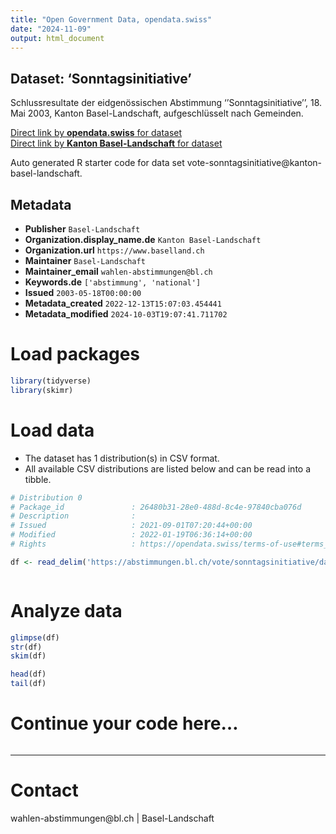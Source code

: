 ```yaml
---
title: "Open Government Data, opendata.swiss"
date: "2024-11-09"
output: html_document
---
```


## Dataset: 'Sonntagsinitiative'

Schlussresultate der eidgenössischen Abstimmung ''Sonntagsinitiative'', 18. Mai 2003, Kanton Basel-Landschaft, aufgeschlüsselt nach Gemeinden.

[Direct link by **opendata.swiss** for dataset](https://opendata.swiss/de/dataset/sonntagsinitiative)<br>
[Direct link by **Kanton Basel-Landschaft** for dataset](https://abstimmungen.bl.ch/vote/sonntagsinitiative/data)

Auto generated R starter code for data set vote-sonntagsinitiative@kanton-basel-landschaft.

## Metadata

- **Publisher** `Basel-Landschaft`
- **Organization.display_name.de** `Kanton Basel-Landschaft`
- **Organization.url** `https://www.baselland.ch`
- **Maintainer** `Basel-Landschaft`
- **Maintainer_email** `wahlen-abstimmungen@bl.ch`
- **Keywords.de** `['abstimmung', 'national']`
- **Issued** `2003-05-18T00:00:00`
- **Metadata_created** `2022-12-13T15:07:03.454441`
- **Metadata_modified** `2024-10-03T19:07:41.711702`


# Load packages

```r

library(tidyverse)
library(skimr)

```

# Load data

-   The dataset has 1 distribution(s) in CSV format.
-   All available CSV distributions are listed below and can be read into a tibble.

```r

# Distribution 0
# Package_id               : 26480b31-28e0-488d-8c4e-97840cba076d
# Description              : 
# Issued                   : 2021-09-01T07:20:44+00:00
# Modified                 : 2022-01-19T06:36:14+00:00
# Rights                   : https://opendata.swiss/terms-of-use#terms_by

df <- read_delim('https://abstimmungen.bl.ch/vote/sonntagsinitiative/data-csv')



```

# Analyze data

```r

glimpse(df)
str(df)
skim(df)

head(df)
tail(df)

```

# Continue your code here...

```r

```

------------------------------------------------------------------------

# Contact

wahlen-abstimmungen@bl.ch | Basel-Landschaft
